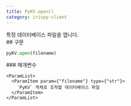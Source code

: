 ```yaml
---
title: PyKV.open()
category: irispy-client
---
```


<Section>
  특정 데이터베이스 파일을 엽니다.
</Section>
<Section>
  ## 구문

  ~~~py
  pyKV.open(filename)
  ~~~

  <Section>
    ### 매개변수

    <ParamList>
      <ParamItem param={"filename"} type={"str"}>
        `PyKV` 객체로 조작할 데이터베이스 파일
      </ParamItem>
    </ParamList>
  </Section>
</Section>